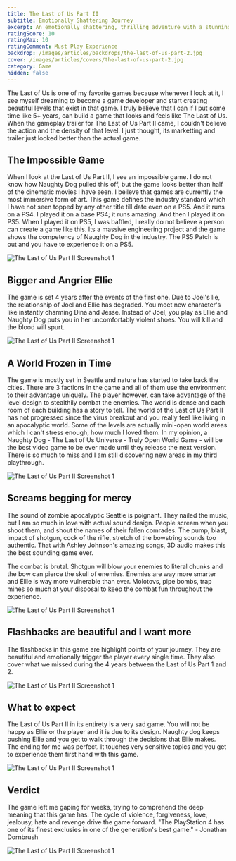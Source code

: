 ```yaml
---
title: The Last of Us Part II
subtitle: Emotionally Shattering Journey
excerpt: An emotionally shattering, thrilling adventure with a stunning and nuanced exploration of the strength and fragility of the human spirit.
ratingScore: 10
ratingMax: 10
ratingComment: Must Play Experience
backdrop: /images/articles/backdrops/the-last-of-us-part-2.jpg
cover: /images/articles/covers/the-last-of-us-part-2.jpg
category: Game
hidden: false
---
```


The Last of Us is one of my favorite games because whenever I look at it, I see myself dreaming to become a game developer and start creating beautiful levels that exist in that game. I truly believe that I can if I put some time like 5+ years, can build a game that looks and feels like The Last of Us. When the gameplay trailer for The Last of Us Part II came, I couldn't believe the action and the density of that level. I just thought, its marketting and trailer just looked better than the actual game.

## The Impossible Game

When I look at the Last of Us Part II, I see an impossible game. I do not know how Naughty Dog pulled this off, but the game looks better than half of the cinematic movies I have seen. I beileve that games are currently the most immersive form of art. This game defines the industry standard which I have not seen topped by any other title till date even on a PS5. And it runs on a PS4. I played it on a base PS4; it runs amazing. And then I played it on PS5. When I played it on PS5, I was baffled, I really do not believe a person can create a game like this. Its a massive engineering project and the game shows the competency of Naughty Dog in the industry. The PS5 Patch is out and you have to experience it on a PS5.

![The Last of Us Part II Screenshot 1](/images/articles/images/tlou2-4.jpg)

## Bigger and Angrier Ellie

The game is set 4 years after the events of the first one. Due to Joel's lie, the relationship of Joel and Ellie has degraded. You meet new character's like instantly charming Dina and Jesse. Instead of Joel, you play as Ellie and Naughty Dog puts you in her uncomfortably violent shoes. You will kill and the blood will spurt.

![The Last of Us Part II Screenshot 1](/images/articles/images/tlou2-9.jpg)

## A World Frozen in Time

The game is mostly set in Seattle and nature has started to take back the cities. There are 3 factions in the game and all of them use the environment to their advantage uniquely. The player however, can take advantage of the level design to stealthily combat the enemies. The world is dense and each room of each building has a story to tell. The world of the Last of Us Part II has not progressed since the virus breakout and you really feel like living in an apocalyptic world. Some of the levels are actually mini-open world areas which I can't stress enough, how much I loved them. In my opinion, a Naughty Dog - The Last of Us Universe - Truly Open World Game - will be the best video game to be ever made until they release the next version. There is so much to miss and I am still discovering new areas in my third playthrough.

![The Last of Us Part II Screenshot 1](/images/articles/images/tlou2-6.jpg)

## Screams begging for mercy

The sound of zombie apocalyptic Seattle is poignant. They nailed the music, but I am so much in love with actual sound design. People scream when you shoot them, and shout the names of their fallen comrades. The pump, blast, impact of shotgun, cock of the rifle, stretch of the bowstring sounds too authentic. That with Ashley Johnson's amazing songs, 3D audio makes this the best sounding game ever.

The combat is brutal. Shotgun will blow your enemies to literal chunks and the bow can pierce the skull of enemies. Enemies are way more smarter and Ellie is way more vulnerable than ever. Molotovs, pipe bombs, trap mines so much at your disposal to keep the combat fun throughout the experience.

![The Last of Us Part II Screenshot 1](/images/articles/images/tlou2-2.jpg)

## Flashbacks are beautiful and I want more

The flashbacks in this game are highlight points of your journey. They are beautiful and emotionally trigger the player every single time. They also cover what we missed during the 4 years between the Last of Us Part 1 and 2.

![The Last of Us Part II Screenshot 1](/images/articles/images/tlou2-3.jpg)

## What to expect

The Last of Us Part II in its entirety is a very sad game. You will not be happy as Ellie or the player and it is due to its design. Naughty dog keeps pushing Ellie and you get to walk through the decisions that Ellie makes. The ending for me was perfect. It touches very sensitive topics and you get to experience them first hand with this game.

![The Last of Us Part II Screenshot 1](/images/articles/images/tlou2-8.jpg)

## Verdict

The game left me gaping for weeks, trying to comprehend the deep meaning that this game has. The cycle of violence, forgiveness, love, jealousy, hate and revenge drive the game forward. "The PlayStation 4 has one of its finest exclusies in one of the generation's best game." - Jonathan Dornbrush

![The Last of Us Part II Screenshot 1](/images/articles/images/tlou2-1.jpg)
